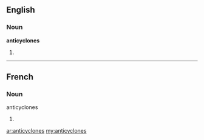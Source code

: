 ==English==

===Noun===
'''anticyclones'''

#{{plural of|anticyclone}}

----
==French==

===Noun===
;anticyclones

#{{plural of|anticyclone|lang=fr}}

[[ar:anticyclones]]
[[my:anticyclones]]